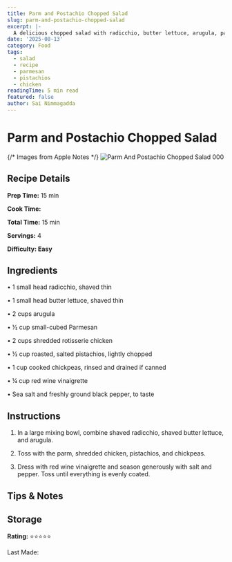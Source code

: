 ```yaml
---
title: Parm and Postachio Chopped Salad
slug: parm-and-postachio-chopped-salad
excerpt: |-
  A delicious chopped salad with radicchio, butter lettuce, arugula, parmesan, rotisserie chicken, and roasted pistachios.
date: '2025-08-13'
category: Food
tags:
  - salad
  - recipe
  - parmesan
  - pistachios
  - chicken
readingTime: 5 min read
featured: false
author: Sai Nimmagadda
---
```

# Parm and Postachio Chopped Salad

{/* Images from Apple Notes */}
![Parm And Postachio Chopped Salad 000](/images/articles/parm-and-postachio-chopped-salad-000.jpg)


## Recipe Details

**Prep Time:** 15 min

**Cook Time:**

**Total Time:** 15 min

**Servings:** 4

**Difficulty: Easy**

## Ingredients

• 1 small head radicchio, shaved thin

• 1 small head butter lettuce, shaved thin

• 2 cups arugula

• ½ cup small-cubed Parmesan

• 2 cups shredded rotisserie chicken

• ½ cup roasted, salted pistachios, lightly chopped

• 1 cup cooked chickpeas, rinsed and drained if canned

• ¼ cup red wine vinaigrette

• Sea salt and freshly ground black pepper, to taste

## Instructions

1. In a large mixing bowl, combine shaved radicchio, shaved butter lettuce, and arugula.

2. Toss with the parm, shredded chicken, pistachios, and chickpeas.

3. Dress with red wine vinaigrette and season generously with salt and pepper. Toss until everything is evenly coated.

## Tips & Notes

## Storage

**Rating:** ⭐⭐⭐⭐⭐

Last Made:
